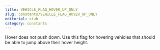 ```yaml
---
title: VEHICLE_FLAG_HOVER_UP_ONLY
slug: constants/VEHICLE_FLAG_HOVER_UP_ONLY
editorial: stub
category: constants
---
```


<LSLConstant name="VEHICLE_FLAG_HOVER_UP_ONLY"/>

Hover does not push down. Use this flag for hovering vehicles that should be able to jump above their hover height.
